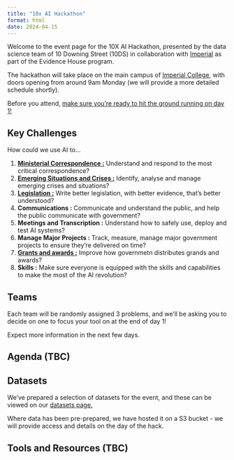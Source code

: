 ```yaml
---
title: "10x AI Hackathon"
format: html
date: 2024-04-15
---
```


Welcome to the event page for the 10X AI Hackathon, presented by the data science team of 10 Downing Street (10DS) in collaboration with [Imperial](https://www.imperial.ac.uk/) as part of the Evidence House program.

The hackathon will take place on the main campus of [Imperial College](https://maps.app.goo.gl/hmZz6u5vcx6X858k8), with doors opening from around 9am Monday (we will provide a more detailed schedule shortly).

Before you attend, [make sure you're ready to hit the ground running on day 1!](getting-ready.qmd)

## Key Challenges
How could we use AI to...

1. [**Ministerial Correspondence :**](challenges/correspondence/correspondence.qmd) Understand and respond to the most critical correspondence?
2. [**Emerging Situations and Crises :**](challenges/situations/situations.qmd) Identify, analyse and manage emerging crises and situations?
3. [**Legislation :**](challenges/legislation/legislation.qmd) Write better legislation, with better evidence, that's better understood?
4. **Communications :**  Communicate and understand the public, and help the public communicate with government?
5. **Meetings and Transcription :** Understand how to safely use, deploy and test AI systems?
6. **Manage Major Projects :** Track, measure, manage major government projects to ensure they're delivered on time?
7. [**Grants and awards :**](challenges/grants/grants.qmd)  Improve how governmetn distributes grands and awards?
8. **Skills :** Make sure everyone is equipped with the skills and capabilities to make the most of the AI revolution?

## Teams
Each team will be randomly assigned 3 problems, and we'll be asking you to decide on one to focus your tool on at the end of day 1!

Expect more information in the next few days.

## Agenda (TBC)

## Datasets
We've prepared a selection of datasets for the event, and these can be viewed on our [datasets page.](data.qmd)

Where data has been pre-prepared, we have hosted it on a S3 bucket - we will provide access and details on the day of the hack.

## Tools and Resources (TBC)
